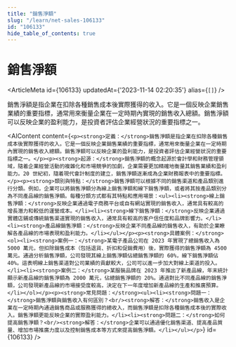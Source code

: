 ```yaml
---
title: "銷售淨額"
slug: "/learn/net-sales-106133"
id: "106133"
hide_table_of_contents: true
---
```



# 銷售淨額

<ArticleMeta id={106133} updatedAt={'2023-11-14 02:20:35'} alias={`[]`} />
<div className='border-solid border-b border-t-0 my-4 border-[var(--ifm-color-gray-300)]' />

銷售淨額是指企業在扣除各種銷售成本後實際獲得的收入。它是一個反映企業銷售業績的重要指標，通常用來衡量企業在一定時期內實現的銷售收入總額。銷售淨額可以反映企業的盈利能力，是投資者評估企業經營狀況的重要指標之一。

<AIContent content={`<p><strong>定義：</strong>銷售淨額是指企業在扣除各種銷售成本後實際獲得的收入。它是一個反映企業銷售業績的重要指標，通常用來衡量企業在一定時期內實現的銷售收入總額。銷售淨額可以反映企業的盈利能力，是投資者評估企業經營狀況的重要指標之一。</p><p><strong>起源：</strong>銷售淨額的概念起源於會計學和財務管理領域，隨着企業經營活動的複雜化和市場競爭的加劇，企業需要更加精確地衡量其銷售業績和盈利能力。20 世紀初，隨着現代會計制度的建立，銷售淨額逐漸成為企業財務報表中的重要指標。</p><p><strong>類別與特點：</strong>銷售淨額可以根據不同的銷售渠道和產品類別進行分類。例如，企業可以將銷售淨額分為線上銷售淨額和線下銷售淨額，或者將其按產品類別分為不同產品線的銷售淨額。每種分類方式都有其特點和應用場景：<ul><li><strong>線上銷售淨額：</strong>反映企業通過電子商務平台或自有網站實現的銷售收入，通常具有較高的增長潛力和較低的運營成本。</li><li><strong>線下銷售淨額：</strong>反映企業通過實體店鋪或傳統銷售渠道實現的銷售收入，通常具有較高的客户信任度和品牌影響力。</li><li><strong>產品線銷售淨額：</strong>反映企業不同產品線的銷售收入，有助於企業瞭解各產品線的市場表現和盈利能力。</li></ul></p><p><strong>具體案例：</strong><ol><li><strong>案例一：</strong>某電子產品公司在 2023 年實現了總銷售收入為 5000 萬元，但扣除銷售成本（包括退貨、折扣和促銷費用）後，實際獲得的銷售淨額為 4500 萬元。通過分析銷售淨額，公司發現其線上銷售淨額佔總銷售淨額的 60%，線下銷售淨額佔 40%。這表明線上銷售渠道對公司業績的貢獻較大，公司可以進一步加大對線上渠道的投入。</li><li><strong>案例二：</strong>某服裝品牌在 2023 年推出了新產品線，年末統計顯示新產品線的銷售淨額為 2000 萬元，佔總銷售淨額的 20%。通過對比不同產品線的銷售淨額，公司發現新產品線的市場接受度較高，決定在下一年度增加新產品線的生產和推廣預算。</li></ol></p><p><strong>常見問題：</strong><ul><li><strong>問題一：</strong>銷售淨額與銷售收入有何區別？<br/><strong>解答：</strong>銷售收入是企業在一定時期內通過銷售商品或服務獲得的總收入，而銷售淨額是扣除各種銷售成本後的實際收入。銷售淨額更能反映企業的實際盈利能力。</li><li><strong>問題二：</strong>如何提高銷售淨額？<br/><strong>解答：</strong>企業可以通過優化銷售渠道、提高產品質量、增加市場推廣力度以及控制銷售成本等方式來提高銷售淨額。</li></ul></p>`} id={106133} />
